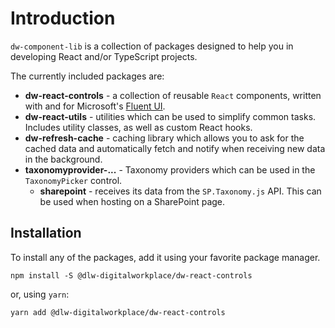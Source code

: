 <Meta title="Getting Started/Introduction" />

# Introduction

`dw-component-lib` is a collection of packages designed to help you in developing React and/or TypeScript projects.

The currently included packages are:

- **dw-react-controls** - a collection of reusable `React` components, written with and for
  Microsoft's [Fluent UI](https://developer.microsoft.com/en-us/fluentui).
- **dw-react-utils** - utilities which can be used to simplify common tasks. Includes utility classes, as well as
  custom React hooks.
- **dw-refresh-cache** - caching library which allows you to ask for the cached data and automatically fetch and notify
  when receiving new data in the background.
- **taxonomyprovider-...** - Taxonomy providers which can be used in the `TaxonomyPicker` control.
  - **sharepoint** - receives its data from the `SP.Taxonomy.js` API. This can be used when hosting on a SharePoint page.

## Installation

To install any of the packages, add it using your favorite package manager.

```shell
npm install -S @dlw-digitalworkplace/dw-react-controls
```

or, using `yarn`:

```shell
yarn add @dlw-digitalworkplace/dw-react-controls
```
